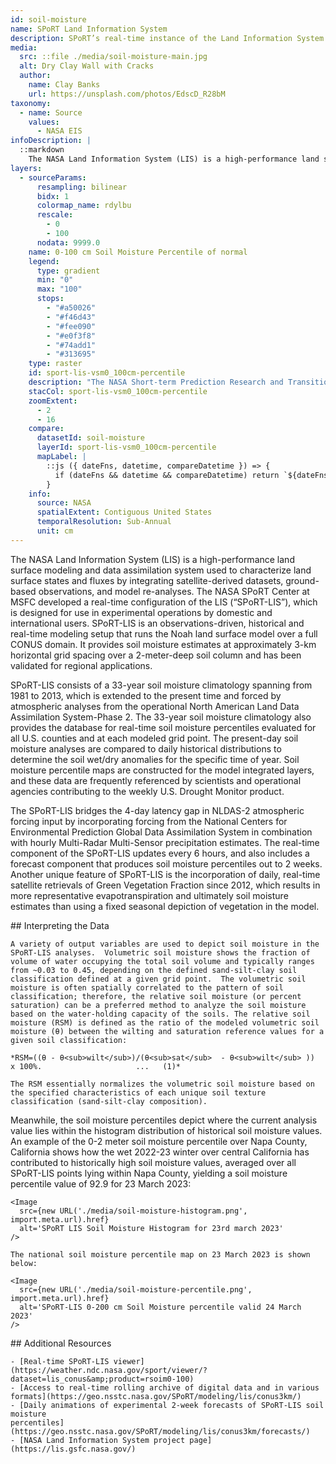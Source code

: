 ```yaml
---
id: soil-moisture
name: SPoRT Land Information System
description: SPoRT’s real-time instance of the Land Information System provides low-latency soil moisture analyses that help diagnose rapid drought onset and elevated wildfire threat.
media:
  src: ::file ./media/soil-moisture-main.jpg
  alt: Dry Clay Wall with Cracks
  author:
    name: Clay Banks
    url: https://unsplash.com/photos/EdscD_R28bM
taxonomy:
  - name: Source
    values:
      - NASA EIS
infoDescription: |
  ::markdown
    The NASA Land Information System (LIS) is a high-performance land surface modeling and data assimilation system used to characterize land surface states and fluxes by integrating satellite-derived datasets, ground-based observations, and model re-analyses. The NASA SPoRT Center at MSFC developed a real-time configuration of the LIS (“SPoRT-LIS”), which is designed for use in experimental operations by domestic and international users. SPoRT-LIS is an observations-driven, historical and real-time modeling setup that runs the Noah land surface model over a full CONUS domain. It provides soil moisture estimates at approximately 3-km horizontal grid spacing over a 2-meter-deep soil column and has been validated for regional applications.
layers:
  - sourceParams:
      resampling: bilinear
      bidx: 1
      colormap_name: rdylbu
      rescale:
        - 0
        - 100
      nodata: 9999.0
    name: 0-100 cm Soil Moisture Percentile of normal
    legend:
      type: gradient
      min: "0"
      max: "100"
      stops:
        - "#a50026"
        - "#f46d43"
        - "#fee090"
        - "#e0f3f8"
        - "#74add1"
        - "#313695"
    type: raster
    id: sport-lis-vsm0_100cm-percentile
    description: "The NASA Short-term Prediction Research and Transition (SPoRT) Center has developed a Real-Time Land Information System (LIS). The Volumetric Soil Moisture product represents the actual moisture in a soil column from 0-100cm in depth."
    stacCol: sport-lis-vsm0_100cm-percentile
    zoomExtent:
      - 2
      - 16
    compare:
      datasetId: soil-moisture
      layerId: sport-lis-vsm0_100cm-percentile
      mapLabel: |
        ::js ({ dateFns, datetime, compareDatetime }) => {
          if (dateFns && datetime && compareDatetime) return `${dateFns.format(datetime, 'MMM yyyy')} VS ${dateFns.format(compareDatetime, 'MMM yyyy')}`;
        }
    info:
      source: NASA
      spatialExtent: Contiguous United States
      temporalResolution: Sub-Annual 
      unit: cm
---
```


<Block>
  <Prose>
  The NASA Land Information System (LIS) is a high-performance land surface modeling and data assimilation system used to characterize land surface states and fluxes by integrating satellite-derived datasets, ground-based observations, and model re-analyses. The NASA SPoRT Center at MSFC developed a real-time configuration of the LIS (“SPoRT-LIS”), which is designed for use in experimental operations by domestic and international users. SPoRT-LIS is an observations-driven, historical and real-time modeling setup that runs the Noah land surface model over a full CONUS domain. It provides soil moisture estimates at approximately 3-km horizontal grid spacing over a 2-meter-deep soil column and has been validated for regional applications.

  SPoRT-LIS consists of a 33-year soil moisture climatology spanning from 1981 to 2013, which is extended to the present time and forced by atmospheric analyses from the operational North American Land Data Assimilation System-Phase 2. The 33-year soil moisture climatology also provides the database for real-time soil moisture percentiles evaluated for all U.S. counties and at each modeled grid point. The present-day soil moisture analyses are compared to daily historical distributions to determine the soil wet/dry anomalies for the specific time of year. Soil moisture percentile maps are constructed for the model integrated layers, and these data are frequently referenced by scientists and operational agencies contributing to the weekly U.S. Drought Monitor product.  

  The SPoRT-LIS bridges the 4-day latency gap in NLDAS-2 atmospheric forcing input by incorporating forcing from the National Centers for Environmental Prediction Global Data Assimilation System in combination with hourly Multi-Radar Multi-Sensor precipitation estimates. The real-time component of the SPoRT-LIS updates every 6 hours, and also includes a forecast component that produces soil moisture percentiles out to 2 weeks. Another unique feature of SPoRT-LIS is the incorporation of daily, real-time satellite retrievals of Green Vegetation Fraction since 2012, which results in more representative evapotranspiration and ultimately soil moisture estimates than using a fixed seasonal depiction of vegetation in the model. 

  </Prose>
</Block>

<Block>
  <Prose>
    ## Interpreting the Data

    A variety of output variables are used to depict soil moisture in the SPoRT-LIS analyses.  Volumetric soil moisture shows the fraction of volume of water occupying the total soil volume and typically ranges from ~0.03 to 0.45, depending on the defined sand-silt-clay soil classification defined at a given grid point.  The volumetric soil moisture is often spatially correlated to the pattern of soil classification; therefore, the relative soil moisture (or percent saturation) can be a preferred method to analyze the soil moisture based on the water-holding capacity of the soils. The relative soil moisture (RSM) is defined as the ratio of the modeled volumetric soil moisture (θ) between the wilting and saturation reference values for a given soil classification:

    *RSM=((θ - θ<sub>wilt</sub>)/(θ<sub>sat</sub>  - θ<sub>wilt</sub> ))  x 100%.				      ...	(1)*

    The RSM essentially normalizes the volumetric soil moisture based on the specified characteristics of each unique soil texture classification (sand-silt-clay composition).

Meanwhile, the soil moisture percentiles depict where the current analysis value lies within the histogram distribution of historical soil moisture values. An example of the 0-2 meter soil moisture percentile over Napa County, California shows how the wet 2022-23 winter over central California has contributed to historically high soil moisture values, averaged over all SPoRT-LIS points lying within Napa County, yielding a soil moisture percentile value of 92.9 for 23 March 2023:

    <Image
      src={new URL('./media/soil-moisture-histogram.png', import.meta.url).href}
      alt='SPoRT LIS Soil Moisture Histogram for 23rd march 2023'
    />

    The national soil moisture percentile map on 23 March 2023 is shown below:

    <Image
      src={new URL('./media/soil-moisture-percentile.png', import.meta.url).href}
      alt='SPoRT-LIS 0-200 cm Soil Moisture percentile valid 24 March 2023'
    />

  </Prose>
</Block>

<Block>
  <Prose>
    ## Additional Resources

    - [Real-time SPoRT-LIS viewer](https://weather.ndc.nasa.gov/sport/viewer/?dataset=lis_conus&amp;product=rsoim0-100)
    - [Access to real-time rolling archive of digital data and in various
    formats](https://geo.nsstc.nasa.gov/SPoRT/modeling/lis/conus3km/)
    - [Daily animations of experimental 2-week forecasts of SPoRT-LIS soil moisture
    percentiles](https://geo.nsstc.nasa.gov/SPoRT/modeling/lis/conus3km/forecasts/)
    - [NASA Land Information System project page](https://lis.gsfc.nasa.gov/)

  </Prose>
</Block>
